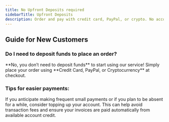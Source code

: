 ```yaml
---
title: No Upfront Deposits required
sidebarTitle: Upfront Deposits
description: Order and pay with credit card, PayPal, or crypto. No account deposit required! Learn how topping up can save on transaction fees and ensure uninterrupted service.
---
```


## Guide for New Customers

### Do I need to deposit funds to place an order?

<Note>
  **No, you don’t need to deposit funds** to start using our service! Simply
  place your order using **Credit Card, PayPal, or Cryptocurrency** at checkout.
</Note>

### **Tips for easier payments:**

If you anticipate making frequent small payments or if you plan to be absent for a while, consider topping up your account. This can help avoid transaction fees and ensure your invoices are paid automatically from available account credit.
